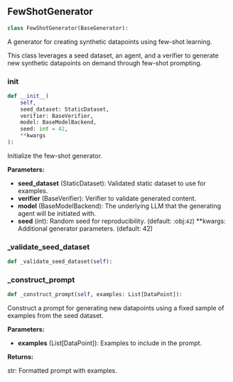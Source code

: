 <a id="camel.datasets.few_shot_generator"></a>

<a id="camel.datasets.few_shot_generator.FewShotGenerator"></a>

## FewShotGenerator

```python
class FewShotGenerator(BaseGenerator):
```

A generator for creating synthetic datapoints using few-shot learning.

This class leverages a seed dataset, an agent, and a verifier to generate
new synthetic datapoints on demand through few-shot prompting.

<a id="camel.datasets.few_shot_generator.FewShotGenerator.__init__"></a>

### __init__

```python
def __init__(
    self,
    seed_dataset: StaticDataset,
    verifier: BaseVerifier,
    model: BaseModelBackend,
    seed: int = 42,
    **kwargs
):
```

Initialize the few-shot generator.

**Parameters:**

- **seed_dataset** (StaticDataset): Validated static dataset to use for examples.
- **verifier** (BaseVerifier): Verifier to validate generated content.
- **model** (BaseModelBackend): The underlying LLM that the generating agent will be initiated with.
- **seed** (int): Random seed for reproducibility. (default: :obj:`42`) **kwargs: Additional generator parameters. (default: 42)

<a id="camel.datasets.few_shot_generator.FewShotGenerator._validate_seed_dataset"></a>

### _validate_seed_dataset

```python
def _validate_seed_dataset(self):
```

<a id="camel.datasets.few_shot_generator.FewShotGenerator._construct_prompt"></a>

### _construct_prompt

```python
def _construct_prompt(self, examples: List[DataPoint]):
```

Construct a prompt for generating new datapoints
using a fixed sample of examples from the seed dataset.

**Parameters:**

- **examples** (List[DataPoint]): Examples to include in the prompt.

**Returns:**

  str: Formatted prompt with examples.
